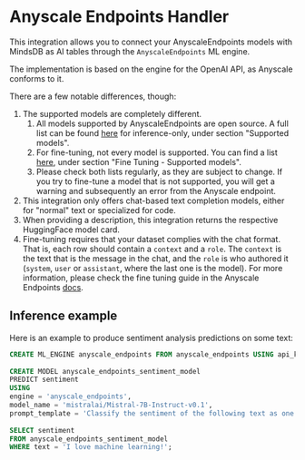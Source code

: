 # Anyscale Endpoints Handler

This integration allows you to connect your AnyscaleEndpoints models with MindsDB as AI tables through the `AnyscaleEndpoints` ML engine.

The implementation is based on the engine for the OpenAI API, as Anyscale conforms to it.

There are a few notable differences, though:
1. The supported models are completely different. 
   1. All models supported by AnyscaleEndpoints are open source. A full list can be found [here](https://app.endpoints.anyscale.com/docs) for inference-only, under section "Supported models".
   2. For fine-tuning, not every model is supported. You can find a list [here](https://app.endpoints.anyscale.com/docs), under section "Fine Tuning - Supported models".
   3. Please check both lists regularly, as they are subject to change. If you try to fine-tune a model that is not supported, you will get a warning and subsequently an error from the Anyscale endpoint.
2. This integration only offers chat-based text completion models, either for "normal" text or specialized for code.
3. When providing a description, this integration returns the respective HuggingFace model card.
4. Fine-tuning requires that your dataset complies with the chat format. That is, each row should contain a `context` and a `role`. The `context` is the text that is the message in the chat, and the `role` is who authored it (`system`, `user` or `assistant`, where the last one is the model). For more information, please check the fine tuning guide in the Anyscale Endpoints [docs](https://app.endpoints.anyscale.com/docs).

## Inference example

Here is an example to produce sentiment analysis predictions on some text:

```sql
CREATE ML_ENGINE anyscale_endpoints FROM anyscale_endpoints USING api_key = 'your-api-key';
    
CREATE MODEL anyscale_endpoints_sentiment_model
PREDICT sentiment
USING
engine = 'anyscale_endpoints',
model_name = 'mistralai/Mistral-7B-Instruct-v0.1',
prompt_template = 'Classify the sentiment of the following text as one of `positive`, `neutral` or `negative`: {{text}}';
    
SELECT sentiment 
FROM anyscale_endpoints_sentiment_model
WHERE text = 'I love machine learning!';
```

